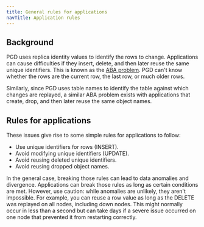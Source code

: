 ```yaml
---
title: General rules for applications
navTitle: Application rules
---
```


## Background

PGD uses replica identity values to identify the rows to change. Applications
can cause difficulties if they insert, delete, and then later reuse the same
unique identifiers. This is known as the [ABA
problem](https://en.wikipedia.org/wiki/ABA_problem). PGD can't know whether the
rows are the current row, the last row, or much older rows.

Similarly, since PGD uses table names to identify the table against which
changes are replayed, a similar ABA problem exists with applications that
create, drop, and then later reuse the same object names.

## Rules for applications

These issues give rise to some simple rules for applications to follow:

-  Use unique identifiers for rows (INSERT).
-  Avoid modifying unique identifiers (UPDATE).
-  Avoid reusing deleted unique identifiers.
-  Avoid reusing dropped object names.

In the general case, breaking those rules can lead to data anomalies and
divergence. Applications can break those rules as long as certain conditions are
met. However, use caution: while anomalies are unlikely, they aren't impossible. For
example, you can reuse a row value as long as the DELETE was replayed on all
nodes, including down nodes. This might normally occur in less than a second but
can take days if a severe issue occurred on one node that prevented it from
restarting correctly.
